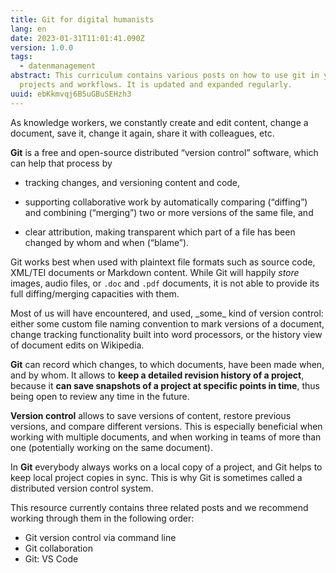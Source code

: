 ```yaml
---
title: Git for digital humanists
lang: en
date: 2023-01-31T11:01:41.090Z
version: 1.0.0
tags:
  - datenmanagement
abstract: This curriculum contains various posts on how to use git in your
  projects and workflows. It is updated and expanded regularly.
uuid: ebKkmvqj6B5uGBuSEHzh3
---
```

As knowledge workers, we constantly create and edit content, change a document, save it, change it again, share it with colleagues, etc.


**Git** is a free and open-source distributed “version control” software, which can help that process by

- tracking changes, and versioning content and code,

- supporting collaborative work by automatically comparing (“diffing”) and combining (“merging”) two or more versions of the same file, and

- clear attribution, making transparent which part of a file has been changed by whom and when (“blame”).

Git works best when used with plaintext file formats such as source code, XML/TEI documents or Markdown content. While Git will happily _store_ images, audio files, or `.doc` and `.pdf` documents, it is not able to provide its full diffing/merging capacities with them.

<SideNote type="info" title="A distributed version control software?">
Most of us will have encountered, and used, _some_ kind of version control: either some custom file naming convention to mark versions of a document, change tracking functionality built into word processors, or the history view of document edits on Wikipedia.

**Git** can record which changes, to which documents, have been made when, and by whom. It allows to **keep a detailed revision history of a project**, because it **can save snapshots of a project at specific points in time**, thus being open to review any time in the future.

**Version control** allows to save versions of content, restore previous versions, and compare different versions. This is especially beneficial when working with multiple documents, and when working in teams of more than one (potentially working on the same document).

In **Git** everybody always works on a local copy of a project, and Git helps to keep local project copies in sync. This is why Git is sometimes called a distributed version control system.
</SideNote>

This resource currently contains three related posts and we recommend working through them in the following order:

- Git version control via command line
- Git collaboration
- Git: VS Code